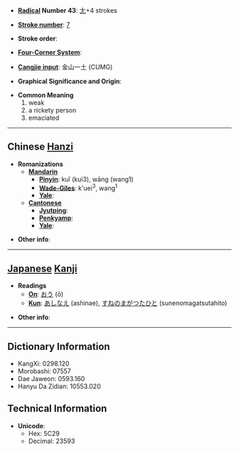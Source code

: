 * '''[[Wiktionary:Chinese radical index| Radical]] Number 43''': [[Wiktionary:Chinese radical index 尢|尢]]+4 strokes

* '''[[Wiktionary:Chinese total strokes index|Stroke number]]''': [[Wiktionary:Chinese total strokes index 7|7]]

* '''Stroke order''': 

* '''[[Wiktionary:Chinese four corner index|Four-Corner System]]''': 

* '''[[Wiktionary:Chinese Cangjie index|Cangjie input]]''': 金山一土 (CUMG)

* '''Graphical Significance and Origin''': 

* '''Common Meaning'''
*#weak
*# a rickety person
*# emaciated


----

== Chinese [[Hanzi]] ==

* '''Romanizations'''
** '''[[Mandarin]]'''
*** '''[[Pinyin]]''': kuǐ (kui3), wāng (wang1)
*** '''[[Wade-Giles]]''': k'uei<sup>3</sup>, wang<sup>1</sup>
*** '''[[Yale]]''': 
** '''[[Cantonese]]'''
*** '''[[Jyutping]]''':
*** '''[[Penkyamp]]''': 
*** '''[[Yale]]''': 

* '''Other info''': 

----

== [[Japanese]] [[Kanji]] ==

* '''Readings'''
** '''[[On]]''': [[おう]] (ō)
** '''[[Kun]]''': [[あしなえ]] (ashinae), [[すねのまがつたひと]] (sunenomagatsutahito)

* '''Other info''':  

----

== Dictionary Information ==

* KangXi: 0298.120
* Morobashi: 07557
* Dae Jaweon: 0593.160
* Hanyu Da Zidian: 10553.020

== Technical Information ==

* '''Unicode''':
** Hex: 5C29
** Decimal: 23593